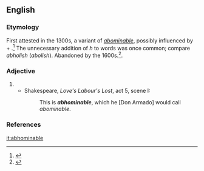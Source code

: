 ==English==

===Etymology===
First attested in the 1300s, a variant of ''[[abominable]]'', possibly influenced by {{etyl|la|en}} {{term|ab|lang=la}} + {{term|homine||man|lang=la}}.<ref>{{reference-book|editor=Gove, Philip Babcock | title=Webster's Third International Dictionary of the English Language Unabridged | origyear= 1909 | year=1976 |publisher=G. & C. Merriam Co. | location= Springfield, MA | isbn =0-87779-101-5 | pages =3| chapter}}</ref> The unnecessary addition of ''h'' to words was once common; compare ''abholish'' (''abolish''). Abandoned by the 1600s.<ref>{{reference-book|last = Dobbie | first = Elliott K. | coauthors = Dunmore, circa William, et al. | editor=Barnhart, Robert K.| title=Chambers Dictionary of Etymology | origyear= 1998 | year= 2004 | publisher= Chambers Harrap Publishers Ltd | location= Edinburgh, Scotland | isbn =0550142304 | pages = 4}}</ref>.

===Adjective===
{{en-adj}}

# {{obsolete form of|abominable}} 
#* Shakespeare, ''Love's Labour's Lost'', act 5, scene I:
#*: This is '''''abhominable''''', which he [Don Armado] would call ''abominable''.

===References===
<references/>

[[it:abhominable]]